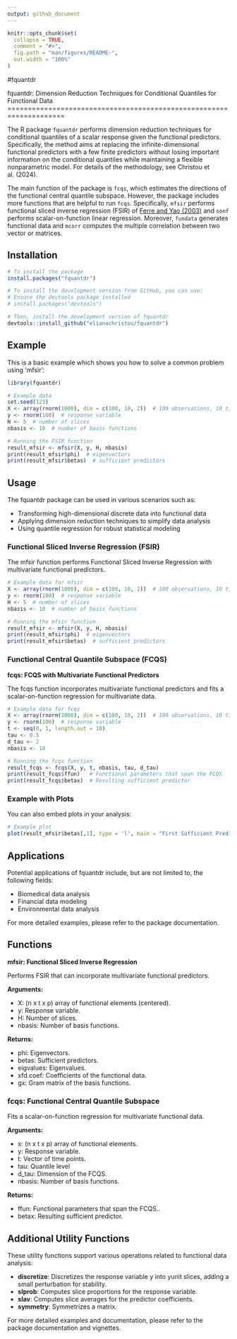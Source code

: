 ```yaml
---
output: github_document
---
```


<!-- README.md is generated from README.Rmd. Please edit that file -->

```r
knitr::opts_chunk$set(
  collapse = TRUE,
  comment = "#>",
  fig.path = "man/figures/README-",
  out.width = "100%"
)
```

#fquantdr

<!-- badges: start -->
<!-- [![Build Status](https://travis-ci.com/elianachristou/fquantdr.svg?branch=master)](https://travis-ci.com/elianachristou/fquantdr) -->
<!-- badges: end -->

fquantdr: Dimension Reduction Techniques for Conditional Quantiles for 
    Functional Data
====================================================================

The R package `fquantdr` performs dimension reduction techniques for conditional quantiles of a scalar response given the functional predictors.  Specifically, the method aims at replacing the infinite-dimensional functional predictors with a few finite predictors without losing important information on the conditional quantiles while maintaining a flexible nonparametric model.  For details of the methodology, see Christou et al.\ (2024).
<!-- [Christou, E., Solea, E., Wang, S., and Song, J. (2024+) Sufficient Dimension Reduction for Conditional Quantiles for Functional Data. *Journal*, volume, pages](link) -->

The main function of the package is `fcqs`, which estimates the directions of the functional central quantile subspace.  However, the package includes more functions that are helpful to run `fcqs`.  Specifically, `mfsir` performs functional sliced inverse regression (FSIR) of [Ferre and Yao (2003)](https://doi.org/10.1080/0233188031000112845) and `sonf` performs scalar-on-function linear regression.  Moreover, `fundata` generates functional data and `mcorr` computes the multiple correlation between two vector or matrices.  

## Installation
<!-- You can install the stable version of fquantdr from CRAN with: -->

``` r
# To install the package
install.packages("fquantdr")

# To install the development version from GitHub, you can use:
# Ensure the devtools package installed
# install.packages("devtools")

# Then, install the development version of fquantdr
devtools::install_github("elianachristou/fquantdr")
```

## Example
This is a basic example which shows you how to solve a common problem using 'mfsir':

```r
library(fquantdr)

# Example data
set.seed(123)
X <- array(rnorm(1000), dim = c(100, 10, 2))  # 100 observations, 10 time points, 2 predictors
y <- rnorm(100)  # response variable
H <- 5  # number of slices
nbasis <- 10  # number of basis functions

# Running the FSIR function
result_mfsir <- mfsir(X, y, H, nbasis)
print(result_mfsir$phi)  # eigenvectors
print(result_mfsir$betas)  # sufficient predictors
```

## Usage
The fquantdr package can be used in various scenarios such as:

* Transforming high-dimensional discrete data into functional data
* Applying dimension reduction techniques to simplify data analysis
* Using quantile regression for robust statistical modeling


### Functional Sliced Inverse Regression (FSIR)
The mfsir function performs Functional Sliced Inverse Regression with multivariate functional predictors.

```r
# Example data for mfsir
X <- array(rnorm(1000), dim = c(100, 10, 2))  # 100 observations, 10 time points, 2 predictors
y <- rnorm(100)  # response variable
H <- 5  # number of slices
nbasis <- 10  # number of basis functions

# Running the mfsir function
result_mfsir <- mfsir(X, y, H, nbasis)
print(result_mfsir$phi)  # eigenvectors
print(result_mfsir$betas)  # sufficient predictors
```

### Functional Central Quantile Subspace (FCQS)
__fcqs: FCQS with Multivariate Functional Predictors__

The fcqs function incorporates multivariate functional predictors and fits a scalar-on-function regression for multivariate data.

```r
# Example data for fcqs
X <- array(rnorm(1000), dim = c(100, 10, 2))  # 100 observations, 10 time points, 2 predictors
y <- rnorm(100)  # response variable
t <- seq(0, 1, length.out = 10)
tau <- 0.5
d_tau <- 2
nbasis <- 10

# Running the fcqs function
result_fcqs <- fcqs(X, y, t, nbasis, tau, d_tau)
print(result_fcqs$ffun)   # Functional parameters that span the FCQS
print(result_fcqs$betax)  # Resulting sufficient predictor
```

### Example with Plots
You can also embed plots in your analysis:

```r
# Example plot
plot(result_mfsir$betas[,1], type = 'l', main = "First Sufficient Predictor")
```

## Applications
Potential applications of fquantdr include, but are not limited to, the following fields:

* Biomedical data analysis
* Financial data modeling
* Environmental data analysis

For more detailed examples, please refer to the package documentation.

## Functions
__mfsir: Functional Sliced Inverse Regression__

Performs FSIR that can incorporate multivariate functional predictors.

__Arguments:__

* X: (n x t x p) array of functional elements (centered).
* y: Response variable.
* H: Number of slices.
* nbasis: Number of basis functions.

__Returns:__

* phi: Eigenvectors.
* betas: Sufficient predictors.
* eigvalues: Eigenvalues.
* xfd.coef: Coefficients of the functional data.
* gx: Gram matrix of the basis functions.

### fcqs: Functional Central Quantile Subspace
Fits a scalar-on-function regression for multivariate functional data.

__Arguments:__

* x: (n x t x p) array of functional elements.
* y: Response variable.
* t: Vector of time points.
* tau: Quantile level
* d_tau: Dimension of the FCQS.
* nbasis: Number of basis functions.

__Returns:__

* ffun: Functional parameters that span the FCQS..
* betax: Resulting sufficient predictor.

## Additional Utility Functions
These utility functions support various operations related to functional data analysis:

* __discretize__: Discretizes the response variable y into yunit slices, adding a small perturbation for stability.
* __slprob__: Computes slice proportions for the response variable.
* __slav__: Computes slice averages for the predictor coefficients.
* __symmetry__: Symmetrizes a matrix.



For more detailed examples and documentation, please refer to the package documentation and vignettes.
